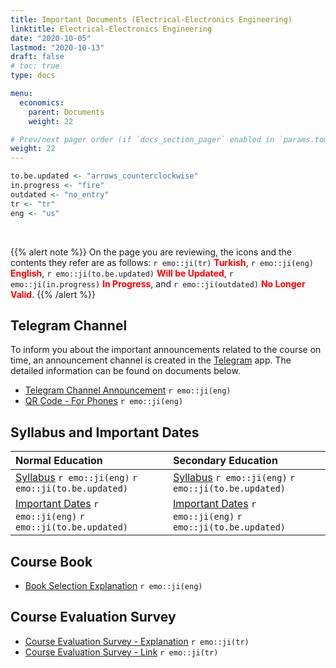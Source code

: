 ```yaml
---
title: Important Documents (Electrical-Electronics Engineering)
linktitle: Electrical-Electronics Engineering
date: "2020-10-05"
lastmod: "2020-10-13"
draft: false
# toc: true
type: docs

menu:
  economics:
    parent: Documents
    weight: 22

# Prev/next pager order (if `docs_section_pager` enabled in `params.toml`)
weight: 22
---
```


```r
to.be.updated <- "arrows_counterclockwise"
in.progress <- "fire"
outdated <- "no_entry"
tr <- "tr"
eng <- "us"
```

<br>

{{% alert note %}}
On the page you are reviewing, the icons and the contents they refer are as follows: `r emo::ji(tr)` <font color="red">**Turkish**</font>, `r emo::ji(eng)` <font color="red">**English**</font>, `r emo::ji(to.be.updated)` <font color="red">**Will be Updated**</font>, `r emo::ji(in.progress)` <font color="red">**In Progress**</font>, and `r emo::ji(outdated)` <font color="red">**No Longer Valid**</font>.
{{% /alert %}}

## Telegram Channel
To inform you about the important announcements related to the course on time, an announcement channel is created in the [Telegram](https://telegram.org/) app. The detailed information can be found on documents below.  

- [Telegram Channel Announcement](`r paste0(economics.path, "EE/Economics_Telegram Channel Announcement_Info.pdf")`) `r emo::ji(eng)`
- [QR Code - For Phones](`r paste0(economics.path, "EE/Economics_Telegram Channel Announcement_Flyer.pdf")`) `r emo::ji(eng)`

## Syllabus and Important Dates
| Normal Education | Secondary Education |
| :--- | :--- |
| [Syllabus](`r paste0(economics.path, "EE/Economics_NE - Syllabus (Kara).pdf")`) `r emo::ji(eng)` `r emo::ji(to.be.updated)` | [Syllabus](`r paste0(economics.path, "EE/Economics_SE - Syllabus (Kara).pdf")`) `r emo::ji(eng)` `r emo::ji(to.be.updated)` |
| [Important Dates](`r paste0(economics.path, "EE/Economics_NE - Important Dates (Kara).pdf")`) `r emo::ji(eng)` `r emo::ji(to.be.updated)` | [Important Dates](`r paste0(economics.path, "EE/Economics_SE - Important Dates (Kara).pdf")`) `r emo::ji(eng)` `r emo::ji(to.be.updated)` |

## Course Book
- [Book Selection Explanation](`r paste0(economics.path, "Economics_Book Selection Explanation.pdf")`) `r emo::ji(eng)`

## Course Evaluation Survey
- [Course Evaluation Survey - Explanation](`r paste0(economics.path, "EE/Economics_Course Evaluation Survey.pdf")`) `r emo::ji(tr)`
- [Course Evaluation Survey - Link](https://forms.gle/EEd4Whw9pqEPxzeY7) `r emo::ji(tr)`
